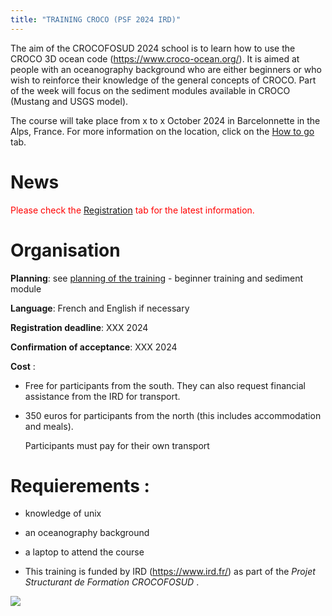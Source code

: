 ```yaml
---
title: "TRAINING CROCO (PSF 2024 IRD)"
---
```


The aim of the CROCOFOSUD 2024 school is to learn how to use the CROCO 3D ocean code (<https://www.croco-ocean.org/>). It is aimed at people with an oceanography background who are either beginners or who wish to reinforce their knowledge of the general concepts of CROCO. Part of the week will focus on the sediment modules available in CROCO (Mustang and USGS model).

The course will take place from x to x October 2024 in Barcelonnette in the Alps, France. For more information on the location, click on the [How to go](transport.qmd) tab.


# News
<span style="color:red;">Please check the [Registration](Registration.qmd) tab for the latest information.
</span>


# Organisation

**Planning**: see [planning of the training](Planning.qmd) - beginner training and sediment module

**Language**: French and English if necessary

**Registration deadline**: XXX 2024

**Confirmation of acceptance**: XXX 2024

**Cost** : 

- Free for participants from the south. They can also request financial assistance from the IRD for transport. 

- 350 euros for participants from the north (this includes accommodation and meals). 
  
  Participants must pay for their own transport 

# Requierements : 

- knowledge of unix

- an oceanography background

- a laptop to attend the course 
- 
This training is funded by IRD (<https://www.ird.fr/>) as part of the _Projet Structurant de Formation CROCOFOSUD_ . 

![](images/logos.png)
